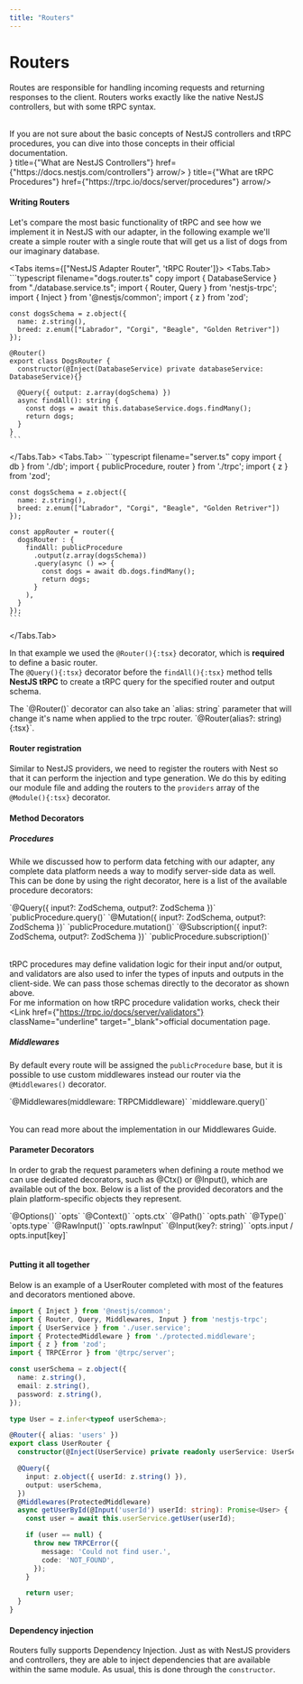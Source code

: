 ```yaml
---
title: "Routers"
---
```



# Routers

Routes are responsible for handling incoming requests and returning responses to the client.
Routers works exactly like the native NestJS controllers, but with some tRPC syntax.

<br/>

<Callout>
  If you are not sure about the basic concepts of NestJS controllers and tRPC procedures, you can dive into those concepts in their official documentation.
</Callout>
<div className={"w-full router-cards"}>
  <Cards>
    <Card icon={<NestJSIcon width={50} height={50}/>} title={"What are NestJS Controllers"} href={"https://docs.nestjs.com/controllers"} arrow/>
    <Card icon={<TrpcIcon width={50} height={50}/>} title={"What are tRPC Procedures"} href={"https://trpc.io/docs/server/procedures"} arrow/>
  </Cards>
</div>

#### Writing Routers
Let's compare the most basic functionality of tRPC and see how we implement it in NestJS with our adapter, in the following
example we'll create a simple router with a single route that will get us a list of dogs from our imaginary database.

<Tabs items={["NestJS Adapter Router", 'tRPC Router']}>
  <Tabs.Tab>
    ```typescript filename="dogs.router.ts" copy
    import { DatabaseService } from "./database.service.ts";
    import { Router, Query } from 'nestjs-trpc';
    import { Inject } from '@nestjs/common';
    import { z } from 'zod';

    const dogsSchema = z.object({
      name: z.string(),
      breed: z.enum(["Labrador", "Corgi", "Beagle", "Golden Retriver"])
    });

    @Router()
    export class DogsRouter {
      constructor(@Inject(DatabaseService) private databaseService: DatabaseService){}

      @Query({ output: z.array(dogSchema) })
      async findAll(): string {
        const dogs = await this.databaseService.dogs.findMany();
        return dogs;
      }
    }
    ```
  </Tabs.Tab>
  <Tabs.Tab>
    ```typescript filename="server.ts" copy
    import { db } from './db';
    import { publicProcedure, router } from './trpc';
    import { z } from 'zod';

    const dogsSchema = z.object({
      name: z.string(),
      breed: z.enum(["Labrador", "Corgi", "Beagle", "Golden Retriver"])
    });

    const appRouter = router({
      dogsRouter : {
        findAll: publicProcedure
          .output(z.array(dogsSchema))
          .query(async () => {
            const dogs = await db.dogs.findMany();
            return dogs;
          }
        ),
      }
    });
    ```
  </Tabs.Tab>
</Tabs>

In that example we used the `@Router(){:tsx}` decorator, which is **required** to define a basic router.<br/>
The `@Query(){:tsx}` decorator before the `findAll(){:tsx}` method tells **NestJS tRPC** to create a tRPC query for the specified router and output schema.

<Callout>
  The `@Router()` decorator can also take an `alias: string` parameter that will change it's name when applied to the trpc router. `@Router(alias?: string){:tsx}`.
</Callout>

#### Router registration
Similar to NestJS providers, we need to register the routers with Nest so that it can perform the injection and type generation. 
We do this by editing our module file and adding the routers to the `providers` array of the `@Module(){:tsx}` decorator.

#### Method Decorators

##### Procedures
While we discussed how to perform data fetching with our adapter, any complete data platform needs a way to modify server-side data as well.
This can be done by using the right decorator, here is a list of the available procedure decorators:
<br/>
<Table columns={["Decorator", "Output"]}>
  <Table.Row>
    <Table.Cell>`@Query({ input?: ZodSchema, output?: ZodSchema })`</Table.Cell>
    <Table.Cell>`publicProcedure.query()`</Table.Cell>
  </Table.Row>
  <Table.Row>
    <Table.Cell>`@Mutation({ input?: ZodSchema, output?: ZodSchema })`</Table.Cell>
    <Table.Cell>`publicProcedure.mutation()`</Table.Cell>
  </Table.Row>
  <Table.Row>
    <Table.Cell>`@Subscription({ input?: ZodSchema, output?: ZodSchema })`</Table.Cell>
    <Table.Cell>`publicProcedure.subscription()`</Table.Cell>
  </Table.Row>
</Table>

tRPC procedures may define validation logic for their input and/or output, and validators are also used to infer the types of inputs and outputs in the client-side.
We can pass those schemas directly to the decorator as shown above.<br/>For me information on how tRPC procedure validation works, check their <Link href={"https://trpc.io/docs/server/validators"} className="underline" target="_blank">official documentation page</Link>.

##### Middlewares
By default every route will be assigned the `publicProcedure` base, but it is possible to use custom middlewares instead our router via the `@Middlewares()` decorator.
<Table columns={["Decorator", "Output"]}>
  <Table.Row>
    <Table.Cell>`@Middlewares(middleware: TRPCMiddleware)`</Table.Cell>
    <Table.Cell>`middleware.query()`</Table.Cell>
  </Table.Row>
</Table>
You can read more about the implementation in our <Link href={"/docs/middlewares"} className="underline">Middlewares Guide</Link>.

#### Parameter Decorators
In order to grab the request parameters when defining a route method we can use dedicated decorators, such as @Ctx() or @Input(),
which are available out of the box. Below is a list of the provided decorators and the plain platform-specific objects they represent.
<br/>
<Table>
  <Table.Row>
    <Table.Cell>`@Options()`</Table.Cell>
    <Table.Cell>`opts`</Table.Cell>
  </Table.Row>
  <Table.Row>
    <Table.Cell>`@Context()`</Table.Cell>
    <Table.Cell>`opts.ctx`</Table.Cell>
  </Table.Row>
  <Table.Row>
    <Table.Cell>`@Path()`</Table.Cell>
    <Table.Cell>`opts.path`</Table.Cell>
  </Table.Row>
  <Table.Row>
    <Table.Cell>`@Type()`</Table.Cell>
    <Table.Cell>`opts.type`</Table.Cell>
  </Table.Row>
  <Table.Row>
    <Table.Cell>`@RawInput()`</Table.Cell>
    <Table.Cell>`opts.rawInput`</Table.Cell>
  </Table.Row>
  <Table.Row>
    <Table.Cell>`@Input(key?: string)`</Table.Cell>
    <Table.Cell>`opts.input / opts.input[key]`</Table.Cell>
  </Table.Row>
</Table>

#### Putting it all together
Below is an example of a UserRouter completed with most of the features and decorators mentioned above.
```typescript filename="user.router.ts" copy
import { Inject } from '@nestjs/common';
import { Router, Query, Middlewares, Input } from 'nestjs-trpc';
import { UserService } from './user.service';
import { ProtectedMiddleware } from './protected.middleware';
import { z } from 'zod';
import { TRPCError } from '@trpc/server';

const userSchema = z.object({
  name: z.string(),
  email: z.string(),
  password: z.string(),
});

type User = z.infer<typeof userSchema>;

@Router({ alias: 'users' })
export class UserRouter {
  constructor(@Inject(UserService) private readonly userService: UserService) {}

  @Query({
    input: z.object({ userId: z.string() }),
    output: userSchema,
  })
  @Middlewares(ProtectedMiddleware)
  async getUserById(@Input('userId') userId: string): Promise<User> {
    const user = await this.userService.getUser(userId);

    if (user == null) {
      throw new TRPCError({
        message: 'Could not find user.',
        code: 'NOT_FOUND',
      });
    }

    return user;
  }
}
```

#### Dependency injection
Routers fully supports Dependency Injection. Just as with NestJS providers and controllers, they are able to inject dependencies that are available within the same module. As usual, this is done through the `constructor`.
